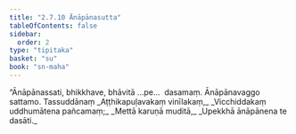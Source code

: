 ```yaml
---
title: "2.7.10 Ānāpānasutta"
tableOfContents: false
sidebar:
  order: 2
type: "tipitaka"
basket: "su"
book: "sn-maha"
---
```



<DynamicBreadcrumb />

<Division number="247" book="sn-maha" bookNo="14" page="116">

<Paragraph number="680" book="sn-maha">
“Ānāpānassati, bhikkhave, bhāvitā …pe…  dasamaṃ.

</Paragraph>
</Division>

<Paragraph number="681" type="center" book="sn-maha">
Ānāpānavaggo sattamo.



</Paragraph>

<Paragraph number="682" type="center" book="sn-maha">
Tassuddānaṃ


</Paragraph>

<Paragraph number="683" type="verses" book="sn-maha">
_Aṭṭhikapuḷavakaṃ vinīlakaṃ,_  
_Vicchiddakaṃ uddhumātena pañcamaṃ;_  
_Mettā karuṇā muditā,_  
_Upekkhā ānāpānena te dasāti._
</Paragraph>